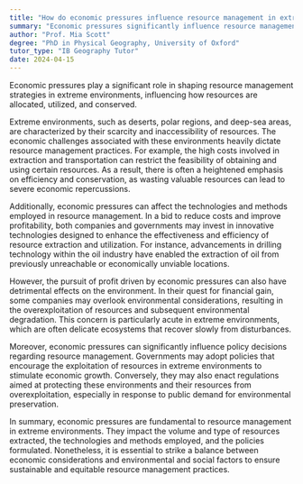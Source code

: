 ```yaml
---
title: "How do economic pressures influence resource management in extreme environments?"
summary: "Economic pressures significantly influence resource management in extreme environments by dictating allocation, usage, and conservation strategies."
author: "Prof. Mia Scott"
degree: "PhD in Physical Geography, University of Oxford"
tutor_type: "IB Geography Tutor"
date: 2024-04-15
---
```


Economic pressures play a significant role in shaping resource management strategies in extreme environments, influencing how resources are allocated, utilized, and conserved.

Extreme environments, such as deserts, polar regions, and deep-sea areas, are characterized by their scarcity and inaccessibility of resources. The economic challenges associated with these environments heavily dictate resource management practices. For example, the high costs involved in extraction and transportation can restrict the feasibility of obtaining and using certain resources. As a result, there is often a heightened emphasis on efficiency and conservation, as wasting valuable resources can lead to severe economic repercussions.

Additionally, economic pressures can affect the technologies and methods employed in resource management. In a bid to reduce costs and improve profitability, both companies and governments may invest in innovative technologies designed to enhance the effectiveness and efficiency of resource extraction and utilization. For instance, advancements in drilling technology within the oil industry have enabled the extraction of oil from previously unreachable or economically unviable locations.

However, the pursuit of profit driven by economic pressures can also have detrimental effects on the environment. In their quest for financial gain, some companies may overlook environmental considerations, resulting in the overexploitation of resources and subsequent environmental degradation. This concern is particularly acute in extreme environments, which are often delicate ecosystems that recover slowly from disturbances.

Moreover, economic pressures can significantly influence policy decisions regarding resource management. Governments may adopt policies that encourage the exploitation of resources in extreme environments to stimulate economic growth. Conversely, they may also enact regulations aimed at protecting these environments and their resources from overexploitation, especially in response to public demand for environmental preservation.

In summary, economic pressures are fundamental to resource management in extreme environments. They impact the volume and type of resources extracted, the technologies and methods employed, and the policies formulated. Nonetheless, it is essential to strike a balance between economic considerations and environmental and social factors to ensure sustainable and equitable resource management practices.
    